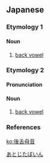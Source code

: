 ==Japanese==
{{wikipedia|lang=ja}}

===Etymology 1===
{{ja-kanjitab|あと|した|k2=じた|ぼ|いん|r=y}}
{{rfe|lang=ja}}

====Noun====
{{ja-noun|あとじた ぼいん}}

# {{lb|ja|phonetics|sort=あとじたぼいん}} [[back vowel]]

===Etymology 2===
{{ja-kanjitab|yomi=o|こう|ぜつ|ぼ|いん}}
{{rfe|lang=ja}}

====Pronunciation====
{{ja-pron|こうぜつぼいん|acc=5|acc_ref=DJR|y=o}}

====Noun====
{{ja-noun|こうぜつ ぼいん}}

# {{lb|ja|phonetics|sort=こうぜつぼいん}} [[back vowel]]

===References===
<references/>
[[Category:ja:Sound|あとじたぼいん]]

[[ko:後舌母音]]